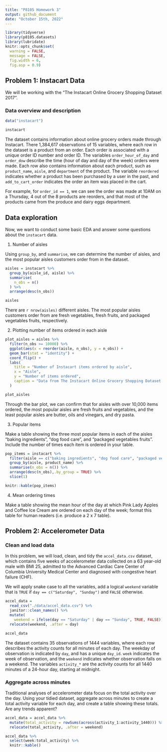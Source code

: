 ```yaml
---
title: "P8105 Homework 3"
output: github_document
date: "October 15th, 2022"
---
```


```r
library(tidyverse)
library(p8105.datasets)
library(lubridate)
knitr::opts_chunk$set(
  warning = FALSE, 
  message = FALSE,
  fig.width = 6,
  fig.asp = 0.9)
```

## Problem 1: Instacart Data

We will be working with the “The Instacart Online Grocery Shopping Dataset 2017”. 

### Data overview and description 
```r
data("instacart")

instacart
```
The dataset contains information about online grocery orders made through Instacart. There 1,384,617 observations of 15 variables, where each row in the dataset is a product from an order. Each order is associated with a unique order ID number and order ID. The variables `order_hour_of_day` and `order_dow` describe the time (hour of day and day of the week) orders were made. Each row also contains information about each product, such as `product_name`, `aisle`, and `department` of the product. The variable `reordered` indicates whether a product has been purchased by a user in the past, and `add_to_cart_order` indicates the order an item was placed in the cart.

For example, for `order_id == 1`, we can see the order was made at 10AM on a Thursday, 4 out of the 8 products are reorders, and that most of the products came from the produce and dairy eggs department.

## Data exploration

Now, we want to conduct some basic EDA and answer some questions about the `instacart` data.

1. Number of aisles

Using `group_by`, and `summarise`, we can determine the number of aisles, and the most popular aisles customers order from in the dataset.

```r
aisles = instacart %>% 
  group_by(aisle_id, aisle) %>% 
  summarise(
    n_obs = n()
  ) %>% 
  arrange(desc(n_obs))

aisles
```

There are `r nrow(aisles)` different aisles. The most popular aisles customers order from are fresh vegetables, fresh fruits, and packaged vegetables fruits, respectively.

2. Plotting number of items ordered in each aisle

```r
plot_aisles = aisles %>% 
  filter(n_obs >= 10000) %>% 
  ggplot(aes(x = reorder(aisle, n_obs), y = n_obs)) +
  geom_bar(stat = "identity") + 
  coord_flip() +
  labs(
    title = "Number of Instacart items ordered by aisle",
    x = "Aisle",
    y = "Number of items ordered",
    caption = "Data from The Instacart Online Grocery Shopping Dataset 2017 in the p8105.datasets package"
  )

plot_aisles
```

Through the bar plot, we can confirm that for aisles with over 10,000 items ordered, the most popular aisles are fresh fruits and vegetables, and the least popular aisles are butter, oils and vinegars, and dry pasta.

3. Popular items 

Make a table showing the three most popular items in each of the aisles “baking ingredients”, “dog food care”, and “packaged vegetables fruits”. Include the number of times each item is ordered in your table.

```r
pop_items = instacart %>% 
  filter(aisle == c("baking ingredients", "dog food care", "packaged vegetables fruits")) %>% 
  group_by(aisle, product_name) %>% 
  summarise(n_obs = n()) %>% 
  arrange(desc(n_obs),.by_group = TRUE) %>% 
  slice(1)

knitr::kable(pop_items)
```


4. Mean ordering times

Make a table showing the mean hour of the day at which Pink Lady Apples and Coffee Ice Cream are ordered on each day of the week; format this table for human readers (i.e. produce a 2 x 7 table).

## Problem 2: Accelerometer Data

### Clean and load data

In this problem, we will load, clean, and tidy the `accel_data.csv` dataset, which contains five weeks of accelerometer data collected on a 63 year-old male with BMI 25, admitted to the Advanced Cardiac Care Center of Columbia University Medical Center and diagnosed with congestive heart failure (CHF). 

We will apply snake case to all the variables, add a logical `weekend` variable that is `TRUE` if `day == c("Saturday", "Sunday")` and `FALSE` otherwise. 

```r
accel_data =
  read_csv("./data/accel_data.csv") %>% 
  janitor::clean_names() %>% 
  mutate(
    weekend = ifelse(day == "Saturday" | day == "Sunday", TRUE, FALSE)) %>% 
  relocate(weekend, .after = day)

accel_data
```

The dataset contains 35 observations of 1444 variables, where each row describes the activity counts for all minutes of each day. The weekday of observation is indicated by `day`, and has a unique `day_id`. `week` indicates the week of observation, and the `weekend` indicates whether observation falls on a weekend. The variables `activity_*` are the activity counts for all 1440 minutes of a 24-hour day, starting at midnight.

### Aggregate across minutes

Traditional analyses of accelerometer data focus on the total activity over the day. Using your tidied dataset, aggregate across minutes to create a total activity variable for each day, and create a table showing these totals. Are any trends apparent?

```r
accel_data = accel_data %>%
  mutate(total_activity = rowSums(across(activity_1:activity_1440))) %>% 
  relocate(total_activity, .after = weekend) 

accel_data %>% 
  select(week:total_activity) %>% 
  knitr::kable()
```

